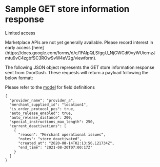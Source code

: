 # Sample GET store information response

Limited access

<Warning>
Marketplace APIs are not yet generally available. Please record interest in early access [here](https://docs.google.com/forms/d/e/1FAIpQLSfggU_NjGWCdi9vyWUicrnzJmtu9vC4zgbfSC3ROwSvW4eV2g/viewform).
</Warning>

The following JSON object represents the GET store information response sent from DoorDash. These requests will return a payload following the below format:

Please refer to the [model](/en-US/api/marketplace#section/ItemActivation) for field definitions

```
{  
  "provider_name": "provider_a",  
  "merchant_supplied_id": "location1",  
  "is_order_protocol_pos": true,  
  "auto_release_enabled": true,  
  "auto_release_distance": 200,  
  "special_instructions_max_length": 250,  
  "current_deactivations": [  
    {  
      "reason": "Merchant operational issues",  
      "notes": "store deactivated",  
      "created_at": "2020-08-14T02:13:56.121734Z",  
      "end_time": "2021-08-20T07:00:17Z"  
    }  
  ]  
}  

```

